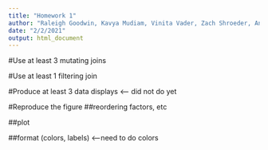 ```yaml
---
title: "Homework 1"
author: "Raleigh Goodwin, Kavya Mudiam, Vinita Vader, Zach Shroeder, Ann-Marie Barrett"
date: "2/2/2021"
output: html_document
---
```


#Use at least 3 mutating joins

#Use at least 1 filtering join

#Produce at least 3 data displays <-- did not do yet

#Reproduce the figure
##reordering factors, etc 

##plot

##format (colors, labels) <--need to do colors